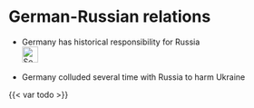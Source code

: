 # German-Russian relations  {#sec-germany-russia}

::: {.callout-caution title="Myth"}
- Germany has historical responsibility for Russia
[<br>![Search for topic in EUvsDisinfo](../all_common_img/EUvsDisinfo_400x240.jpg){height=2em}](https://euvsdisinfo.eu/disinformation-cases/?text=russian%20german&sort=relevance)
:::

::: {.callout-tip title="Truth"}
- Germany colluded several time with Russia to harm Ukraine 
:::

{{< var todo >}}
